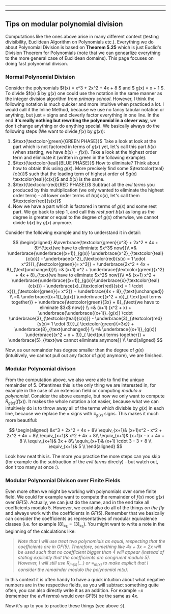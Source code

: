 
<PolyRemainder/>

---

<VerifyToken/>

---

## Tips on modular polynomial division

Computations like the ones above arise in many different context (testing divisibility, Euclidean Algorithm on Polynomials etc.).
Everything we do about Polynomial Division is based on **Theorem 5.25** which is just Euclid's Division Thoerem for Polynomials (note that we can genearlize everything to the more general case of Euclidean domains). This page focuses on doing fast polynomial divison.

### Normal Polynomial Division

Consider the polynomials $f(x) = x^3 + 2x^2 + 4x + 8 $ and $ g(x) = x + 1 $. To divide $f(x) $ by $g(x)$ one could use the notation in the same manner as the integer division algorithm from *primary school*. However, I think the following notation is much quicker and more intuitive when practiced a lot. I would call it the $\text{{Inline Method}}$, because we use no fancy tabular notation or anything, but just $=$ signs and cleverly factor everything in one line. In the end **it's really nothing but rewriting the polynomial in a clever way**, we don't change anything or do anything special.
We basically always do the following steps (We want to divide $f(x)$ by $g(x)$):

1. $\text{\textcolor{green}{GREEN PHASE}}$ Take a look at look at the part which is not factored in terms of $g(x)$ yet, let's call this part $b(x)$ (when starting, we have $b(x) = f(x)$). Take a look at the highest order term and eliminate it (written in green in the following example).
2. $\text{\textcolor{teal}{BLUE PHASE}}$ How to eliminate? Think about how to obtain this using $g(x)$. More precisely find some $\textcolor{teal}{c(x)}$ such that the leading term of highest order of $g(x) \textcolor{teal}{c(x)}$ and $b(x)$ is the same.
3. $\text{\textcolor{red}{RED PHASE}}$ Subtract all the *evil terms* you produced by this multiplication (we only wanted to eliminate the highest order term) - all lower order terms of $b(x) c(x)$, let's call them $\textcolor{red}{s(x)}$ 
4. Now we have a part which is factored in terms of $g(x)$ and some rest part. We go back to step 1, and call this *rest part* $b(x)$ as long as the degree is greater or equal to the degree of $g(x)$ otherwise, we cannot divide $b(x)$ by $g(x)$ anymore.

Consider the following example and try to understand it in detail:

$$
\begin{aligned}
&\overbrace{\textcolor{green}{x^3} + 2x^2 + 4x + 8}^{\text{we have to eliminiate $x^3$ now}}\\
=& \underbrace{\underbrace{(x+1)}_{g(x)} \underbrace{x^2}_{\textcolor{teal}{c(x)}} - \underbrace{x^2}_{\textcolor{red}{s(x) = 1 \cdot x^2}}}_{\textcolor{green}{= x^3}} + \underbrace{2x^2 + 4x + 8}_{\text{unchanged}}\\
=& (x+1) x^2 + \underbrace{\textcolor{green}{x^2} +  4x + 8}_{\text{we have to eliminate $x^2$ now}}\\
=& (x+1) x^2 + \underbrace{\underbrace{(x+1)}_{g(x)}\underbrace{x}{\textcolor{teal}{c(x)}} - \underbrace{x}_{\textcolor{red}{s(x) = 1 \cdot x}}}_{\textcolor{green}{= x^2}} + \underbrace{4x + 8}_{\text{unchanged}} \\
=& \underbrace{(x+1)}_{g(x)} \underbrace{(x^2 + x)}_{
    \text{put terms together}} + \underbrace{\textcolor{green}{3x} + 8}_{\text{we have to eliminate $3x$ now}} \\
=& (x+1) (x^2 + x) + \underbrace{\underbrace{(x+1)}_{g(x)} \cdot \underbrace{3}_{\textcolor{teal}{c(x)}} - \underbrace{3}_{\textcolor{red}{s(x)= 1 \cdot 3}}}_{ \textcolor{green}{=3x}} + \underbrace{8}_{\text{unchanged}} \\
=& \underbrace{(x+1)}_{g(x)} \underbrace{(x^2 + x + 3)}_{
    \text{put terms together}} + \underbrace{5}_{\text{we cannot eliminate anymore}} \\
\end{aligned}
$$

Now, as our remainder has degree smaller than the degree of $g(x)$ (intuitively, we cannot pull out any factor of $g(x)$ anymore), we are finished.


### Modular Polynomial divison

From the computation above, we also were able to find the unique remainder of $5$. Oftentimes this is the only thing we are interested in, for example in the case of an extension field or computing *modulo a polynomial*. Consider the above example, but now we only want to compute $R_{g(x)}(f(x))$. It makes the whole notation a lot easier, because what we can intuitively do is to throw away all of the terms which divisble by $g(x)$ in each line, because we replace the $=$ signs with $\equiv_{g(x)}$ signs. This makes it much more beautiful:

$$
\begin{aligned}
&x^3 + 2x^2 + 4x + 8\\
\equiv_{x+1}& (x+1)x^2 - x^2 + 2x^2 + 4x + 8\\
\equiv_{x+1}& x^2 +  4x + 8\\
\equiv_{x+1}& (x+1)x - x + 4x + 8 \\
\equiv_{x+1}& 3x + 8\\
\equiv_{x+1}& (x+1) \cdot 3 - 3 + 8 \\
\equiv_{x+1}& 5 \\
\end{aligned}
$$

Look how neat this is. The more you practice the more steps can you skip (for example do the subtraction of the *evil terms* direcly) - but watch out, don't too many at once :).


### Modular Polynomial Divison over Finite Fields

Even more often we might be working with polynomials over some finite field. We could for example want to compute the remainder of $f(x)$ mod $g(x)$ over $GF(5)$. Actually, we can just do the same, and in the end take all coefficients modulo $5$. However, we could also do all of the things *on the fly* and always work with the coefficients in $GF(5)$. Remember that we basically can consider the coefficients as representatives of modular equivalence classes (i.e. for example $[8]_{\equiv_5} = [3]_{\equiv_3}$). You might want to write a note in the beginning of the calculations like:

> *Note that I will use treat two polynomials as equal, respecting that the coefficients are in $GF(5)$. Therefore, something like $4x + 3x = 2x$ will be used such that no coefficient bigger than $4$ will appear (instead of stating explicitly that the coefficients are congruent modulo $5$). However, I will still use $R_{m(x)}(...)$ or $\equiv_{m(x)}$ to make explicit that I consider the remainder modulo the polynomial $m(x)$*.


In this context it is often handy to have a quick intuition about what negative numbers are in the respective fields, as you will subtract something quite often, you can also directly write it as an addition. For example $-x$ (remember the *evil terms*) would over $GF(5)$ be the same as $4x$.

Now it's up to you to practice these things (see above :)).
 